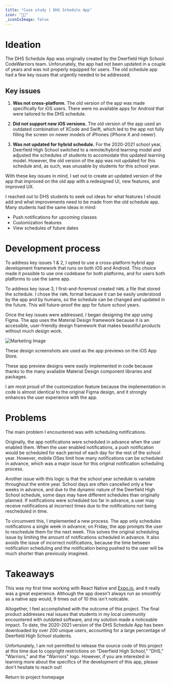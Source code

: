 ```yaml
---
title: "Case study | DHS Schedule App"
icon: "🧑‍💻"
_iconIsImage: false
---
```


<TableOfContents />

# Ideation

The DHS Schedule App was originally created by the Deerfield High School CodeWarriors team. Unforunately, the app had not been updated in a couple of years and was not properly equipped for users. The old schedule app had a few key issues that urgently needed to be addressed.

## Key issues

1. **Was not cross-platform.** The old version of the app was made specifically for iOS users. There were no available apps for Android that were tailored to the DHS schedule.

2. **Did not support new iOS versions.** The old version of the app used an outdated combination of XCode and Swift, which led to the app not fully filling the screen on newer models of iPhones (iPhone X and newer).

3. **Was not updated for hybrid schedule.** For the 2020-2021 school year, Deerfield High School switched to a remote/hybrid learning model and adjusted the schedules of students to accomodate this updated learning model. However, the old version of the app was not updated for this schedule and, as such, was unusable by students for this school year.

With these key issues in mind, I set out to create an updated version of the app that improved on the old app with a redesigned UI, new features, and improved UX.

I reached out to DHS students to seek out ideas for what features I should add and what improvements need to be made from the old schedule app. Many students had the same ideas in mind:

- Push notifications for upcoming classes
- Customization features
- View schedules of future dates

# Development process

To address key issues 1 & 2, I opted to use a cross-platform hybrid app development framework that runs on both iOS and Android. This choice made it possible to use one codebase for both platforms, and for users both platforms to use the same app.

To address key issue 3, I first-and-foremost created `YAML` a file that stored the schedule. I chose the `YAML` format because it can be easily understood by the app and by humans, so the schedule can be changed and updated in the future. This will future-proof the app for future school years.

Once the key issues were addressed, I began designing the app using Figma. The app uses the Material Design framework because it is an accessible, user-friendly design framework that makes beautiful products without much design work.

![Marketing Image](/dhs-schedule/marketing.png)

<Callout icon="💡" textColor="black">

These design screenshots are used as the app previews on the iOS App Store.

</Callout>

These app preview designs were easily implemented in code because thanks to the many available Material Design component libraries and packages.

I am most proud of the customization feature because the implementation in code is almost identical to the original Figma design, and it strongly enhances the user experience with the app.

# Problems

The main problem I encountered was with scheduling notifications.

Originally, the app notifications were scheduled in advance when the user enabled them. When the user enabled notifications, a push notification would be scheduled for each period of each day for the rest of the school year. However, mobile OSes limit how many notifications can be scheduled in advance, which was a major issue for this original notification scheduling process.

Another issue with this logic is that the school year schedule is variable throughout the entire year. School days are often cancelled only a few weeks in advance, and due to the dynamic nature of the Deerfield High School schedule, some days may have different schedules than originally planned. If notifications were scheduled too far in advance, a user may receive notifications at incorrect times due to the notifications not being rescheduled in time.

To circumvent this, I implemented a new process. The app only schedules notifications a single week in advance; on Friday, the app prompts the user to reschedule them for the next week. This solves the original scheduling issue by limiting the amount of notifications scheduled in advance. It also avoids the issue of incorrect notifications, because the time between notification scheduling and the notification being pushed to the user will be much shorter than previously imagined.

# Takeaways

This was my first time working with React Native and [Expo.io](https://expo.io), and it really was a great experience. Although the app doesn't always run as smoothly as a native app would, 9 times out of 10 this isn't noticable.

Altogether, I feel accomplished with the outcome of this project. The final product addresses real issues that students in my local community encountered with outdated software, and my solution made a noticeable impact. To date, the 2020-2021 version of the DHS Schedule App has been downloaded by over 200 unique users, accounting for a large percentage of Deerfield High School students.

Unfortunately, I am not permitted to release the source code of this project at this time due to copyright restrictions on "Deerfield High School," "DHS," "Warriors," and the "Warriors" logo. However, if you are interested in learning more about the specifics of the development of this app, please don't hesitate to reach out!

<p />

<PageLink icon="🔙" to="/dhs-schedule">

Return to project homepage

</PageLink>